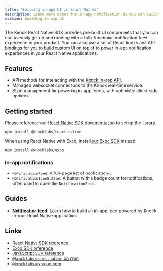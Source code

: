 ```yaml
---
title: "Building in-app UI in React Native"
description: Learn more about the in-app notification UI you can build in your React Native application with Knock.
section: Building in-app UI
---
```


The Knock React Native SDK provides pre-built UI components that you can use to easily get up and running with a fully functional notification feed experience in your product. You can also use a set of React hooks and API bindings for you to build custom UI on top of to power in-app notification experiences in your React Native applications.

## Features

- API methods for interacting with the [Knock in-app API](/in-app-ui/api-overview).
- Managed websocket connections to the Knock real-time service.
- State management for powering in-app feeds, with optimistic client-side updates.

## Getting started

Please reference our [React Native SDK documentation](/in-app-ui/react-native/sdk/quick-start) to set up the library.

```bash title="Install the Knock React Native SDK"
npm install @knocklabs/react-native
```

When using React Native with Expo, install [our Expo SDK](/in-app-ui/react-native/sdk/overview) instead:

```bash title="Install the Knock Expo SDK"
npm install @knocklabs/expo
```

### In-app notifications

- `NotificationFeed`: A full-page list of notifications.
- `NotificationIconButton`: A button with a badge count for notifications, often used to open the `NotificationFeed`.

## Guides

- [**Notification feed**](/in-app-ui/react-native/notification-feeds): Learn how to build an in-app feed powered by Knock in your React Native application.

## Links

- [React Native SDK reference](/in-app-ui/react-native/sdk/reference)
- [Expo SDK reference](/in-app-ui/expo/sdk/reference)
- [JavaScript SDK reference](/in-app-ui/javascript/sdk/reference)
- [`@knocklabs/react-native` on npm](https://www.npmjs.com/package/@knocklabs/react-native)
- [`@knocklabs/expo` on npm](https://www.npmjs.com/package/@knocklabs/expo)
